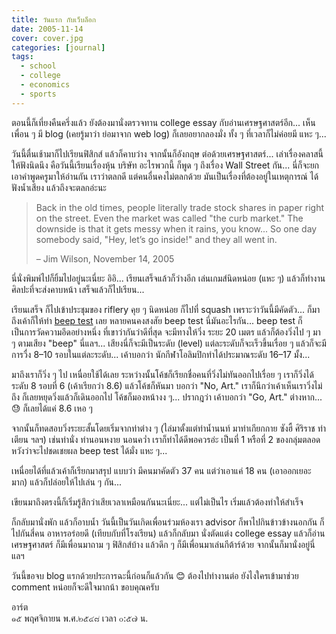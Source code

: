 ```yaml
---
title: วันแรก กับเว็บล็อก
date: 2005-11-14
cover: cover.jpg
categories: [journal]
tags:
  - school
  - college
  - economics
  - sports
---
```


ตอนนี้ก็เที่ยงคืนครึ่งแล้ว ยังต้องมานั่งตรวจทาน college essay กับอ่านเศรษฐศาสตร์อีก... เห็นเพื่อน ๆ มี blog (เคยรู้มาว่า ย่อมาจาก web log) ก็เลยอยากลองมั่ง ทั้ง ๆ ที่เวลาก็ไม่ค่อยมี แหะ ๆ...

วันนี้ตื่นเช้ามาก็ไปเรียนฟิสิกส์ แล้วก็คาบว่าง จากนั้นก็อังกฤษ ต่อด้วยเศรษฐศาสตร์... เล่าเรื่องคลาสนี้ให้ฟังนิดนึง คือวันนี้เรียนเรื่องหุ้น บริษัท อะไรพวกนี้ ก็พูด ๆ ถึงเรื่อง Wall Street กัน... นี่ก็จะยกเอาคำพูดครูมาให้อ่านกัน เราว่าตลกดี แต่คนอื่นคงไม่ตลกด้วย มันเป็นเรื่องที่ต้องอยู่ในเหตุการณ์ ได้ฟังน้ำเสียง แล้วถึงจะตลกอ่ะนะ

> Back in the old times, people literally trade stock shares in paper right on the street. Even the market was called "the curb market." The downside is that it gets messy when it rains, you know... So one day somebody said, "Hey, let’s go inside!" and they all went in.
>
> – Jim Wilson, November 14, 2005

นี่นั่งพิมพ์ไปก็ยิ้มไปอยู่นะเนี่ยะ อิอิ... เรียนเสร็จแล้วก็ว่างอีก เล่นเกมส์นิดหน่อย (แหะ ๆ) แล้วก็ทำงานศิลปะที่จะส่งคาบหน้า เสร็จแล้วก็ไปเรียน...

เรียนเสร็จ ก็ไปเข้าประชุมของ riflery คุย ๆ นิดหน่อย ก็ไปที่ squash เพราะว่าวันนี้มีคัดตัว... ก็มาถึงเค้าก็ให้ทำ [beep test](https://en.wikipedia.org/wiki/Multi-stage_fitness_test) เลย หลายคนคงสงสัย beep test นี่มันอะไรกัน... beep test ก็เป็นการวัดความอึดอย่างหนึ่ง ที่เขาว่ากันว่าดีที่สุด จะมีทางให้วิ่ง ระยะ 20 เมตร แล้วก็ต้องวิ่งไป ๆ มา ๆ ตามเสียง "beep" นี่แลฯ... เสียงนี่ก็จะมีเป็นระดับ (level) แต่ละระดับก็จะเร็วขึ้นเรื่อย ๆ แล้วก็จะมีการวื่ง 8–10 รอบในแต่ละระดับ... เค้าบอกว่า นักกีฬาโอลิมปิกทำได้ประมาณระดับ 16–17 มั้ง...

มาถึงเราก็วิ่ง ๆ ไป เหนื่อยใช้ได้เลย ระหว่างนั้นโค้ชก็เรียกชื่อคนที่วิ่งไม่ทันออกไปเรื่อย ๆ เราก็วิ่งได้ระดับ 8 รอบที่ 6 (เค้าเรียกว่า 8.6) แล้วโค้ชก็หันมา บอกว่า "No, Art." เราก็นึกว่าเค้าเห็นเราวิ่งไม่ถึง ก็เลยหยุดวิ่งแล้วก็เดินออกไป โค้ชก็มองหน้างง ๆ... ปรากฎว่า เค้าบอกว่า "Go, Art." ต่างหาก... 😓 ก็เลยได้แค่ 8.6 เหอ ๆ

จากนั้นก็ทดสอบวิ่งระยะสั้นโดยเริ่มจากท่าต่าง ๆ (ไล่มาตั้งแต่ท่าน้ำนนท์ มาท่าเกียกกาย ซังฮี้ ศิริราช ท่าเตียน ฯลฯ) เช่นท่านั่ง ท่านอนหงาย นอนคว่ำ เราก็ทำได้ดีพอควรอ่ะ เป็นที่ 1 หรือที่ 2 ของกลุ่มตลอด หวังว่าจะไปชดเชยผล beep test ได้มั่ง แหะ ๆ...

เหนื่อยได้ที่แล้วเค้าก็เรียกมาสรุป แบบว่า มีคนมาคัดตัว 37 คน แต่ว่าเอาแค่ 18 คน (เอาออกเยอะมาก) แล้วก็ปล่อยให้ไปเล่น ๆ กัน...

เขียนมาถึงตรงนี้ก็เริ่มรู้สึกว่าเสียเวลาเหมือนกันนะเนี่ยะ... แต่ไม่เป็นไร เริ่มแล้วต้องทำให้สำเร็จ

ก็กลับมานั่งพัก แล้วก็อาบน้ำ วันนี้เป็นวันเกิดเพื่อนร่วมห้องเรา advisor ก็พาไปกินข้าวข้างนอกกัน ก็ไปกันสี่คน อาหารอร่อยดี (เทียบกับที่โรงเรียน) แล้วก็กลับมา นั่งตัดแต่ง college essay แล้วก็อ่านเศรษฐศาสตร์ ก็มีเพื่อนมาถาม ๆ ฟิสิกส์บ้าง แล้วดึก ๆ ก็มีเพื่อนมาเล่นกีต้าร์ด้วย จากนั้นก็มานั่งอยู่นี่แลฯ

วันนี้ขอจบ blog แรกด้วยประการฉะนี้ก่อนก็แล้วกัน 😊 ต้องไปทำงานต่อ ยังไงใครเข้ามาช่วย comment หน่อยก็จะดีใจมากน้า ขอบคุณครับ

อาร์ต  
๑๕ พฤศจิกายน พ.ศ.๒๕๔๘ เวลา ๐:๕๗ น.
